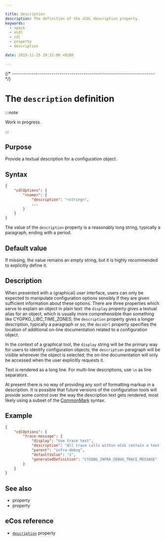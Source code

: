 ```yaml
---

title: description
description: The definition of the xCDL description property.
keywords:
  - xpack
  - xcdl
  - cdl
  - property
  - description

date: 2015-11-25 19:32:00 +0200

---
```



{/* ------------------------------------------------------------------------ */}

# The `description` definition

:::note

Work in progress.

:::

## Purpose

Provide a textual description for a configuration object.

## Syntax

```json {4}
{
    "cdlOptions": {
        "<name>": {
            "description": "<string>",
            ...
        }
    }
}
```

The value of the `description` property is a reasonably long string, typically a paragraph, ending with a period.

## Default value

If missing, the value remains an empty string, but it is highly recommended to explicitly define it.

## Description

When presented with a (graphical) user interface, users can only be expected to manipulate configuration options sensibly if they are given sufficient information about these options. There are three properties which serve to explain an object in plain text: the `display` property gives a textual alias for an object, which is usually more comprehensible than something like CYGPKG_LIBC_TIME_ZONES; the `description` property gives a longer description, typically a paragraph or so; the `docsUrl` property specifies the location of additional on-line documentation related to a configuration object.

In the context of a graphical tool, the `display` string will be the primary way for users to identify configuration objects; the `description` paragraph will be visible whenever the object is selected; the on-line documentation will only be accessed when the user explicitly requests it.

Text is rendered as a long line. For multi-line descriptions, use `\n` as line separators.

At present there is no way of providing any sort of formatting markup in a description. It is possible that future versions of the configuration tools will provide some control over the way the description text gets rendered, most likely using a subset of the [CommonMark](https://commonmark.org) syntax.

## Example

```json {5}
{
    "cdlOptions": {
        "trace-message": {
            "display": "Use trace text",
            "description": "All trace calls within eCos contain a text message which should give some information about the circumstances. These text messages will end up being embedded in the  application image and hence there is a significant penalty  in terms of image size.\n It is possible to suppress the use of these messages by disabling this option.\n This results in smaller code size, but there is less human-readable information available in the trace output, possibly only filenames and line numbers.",
            "parent": "infra-debug",
            "defaultValue": "1",
            "generatedDefinition": "CYGDBG_INFRA_DEBUG_TRACE_MESSAGE"
        }
    }
}
```

## See also

- <MetadataPropertyLink name="display" /> property
- <MetadataPropertyLink name="docsUrl" /> property

## eCos reference

- [`description`](https://ecos.sourceware.org/docs-latest/cdl-guide/ref.description.html) property
